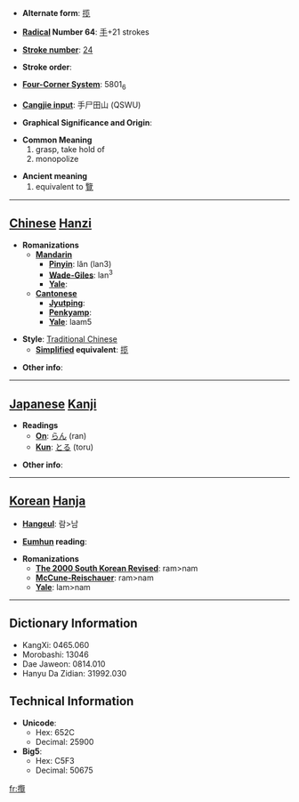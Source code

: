 * '''Alternate form''': [[揽]]

* '''[[Wiktionary:Chinese radical index| Radical]] Number 64''': [[Wiktionary:Chinese radical index 手|手]]+21 strokes

* '''[[Wiktionary:Chinese total strokes index|Stroke number]]''': [[Wiktionary:Chinese total strokes index 24|24]]

* '''Stroke order''': 

* '''[[Wiktionary:Chinese four corner index|Four-Corner System]]''': 5801<sub>6</sub>

* '''[[Wiktionary:Chinese Cangjie index|Cangjie input]]''': 手尸田山 (QSWU)

* '''Graphical Significance and Origin''': 

* '''Common Meaning'''
*#grasp, take hold of
*# monopolize

* '''Ancient meaning'''
*# equivalent to [[覽]]


----

== [[Chinese]] [[Hanzi]] ==

* '''Romanizations'''
** '''[[Mandarin]]'''
*** '''[[Pinyin]]''': lǎn (lan3)
*** '''[[Wade-Giles]]''': lan<sup>3</sup>
*** '''[[Yale]]''': 
** '''[[Cantonese]]'''
*** '''[[Jyutping]]''':
*** '''[[Penkyamp]]''': 
*** '''[[Yale]]''': laam5

* '''Style''': [[Traditional Chinese]] 
** '''[[Simplified Chinese|Simplified]] equivalent''': [[揽]]

* '''Other info''': 

----

== [[Japanese]] [[Kanji]] ==

* '''Readings'''
** '''[[On]]''': [[らん]] (ran)
** '''[[Kun]]''': [[とる]] (toru)

* '''Other info''':  

----

== [[Korean]] [[Hanja]] ==

* '''[[Hangeul]]''': 람>남

* '''[[Eumhun]] reading''': 

* '''Romanizations'''
** '''[[The 2000 South Korean Revised Romanization|The 2000 South Korean Revised]]''': ram>nam
** '''[[McCune-Reischauer]]''': ram>nam
** '''[[Yale]]''': lam>nam

----

== Dictionary Information ==

* KangXi: 0465.060
* Morobashi: 13046
* Dae Jaweon: 0814.010
* Hanyu Da Zidian: 31992.030

== Technical Information ==

* '''Unicode''':
** Hex: 652C
** Decimal: 25900
* '''Big5''':
** Hex: C5F3
** Decimal: 50675

[[fr:攬]]